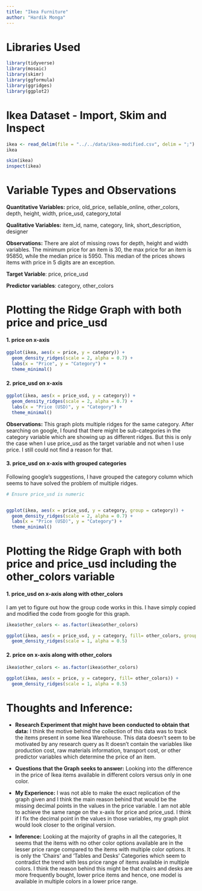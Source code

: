 ```yaml
---
title: "Ikea Furniture"
author: "Hardik Monga"
---
```


# Libraries Used

```r
library(tidyverse)
library(mosaic)
library(skimr)
library(ggformula)
library(ggridges)
library(ggplot2)
```

# Ikea Dataset - Import, Skim and Inspect

```r
ikea <- read_delim(file = "../../data/ikea-modified.csv", delim = ";")
ikea

skim(ikea)
inspect(ikea)
```

# Variable Types and Observations

**Quantitative Variables:** price, old_price, sellable_online, other_colors, depth, height, width, price_usd, category_total

**Qualitative Variables:** item_id, name, category, link, short_description, designer

**Observations:** There are alot of missing rows for depth, height and width variables. The minimum price for an item is 30, the max price for an item is 95850, while the median price is 5950. This median of the prices shows items with price in 5 digits are an exception.

**Target Variable**: price, price_usd

**Predictor variables**: category, other_colors

# Plotting the Ridge Graph with both price and price_usd

#### 1. price on x-axis

```r
ggplot(ikea, aes(x = price, y = category)) + 
  geom_density_ridges(scale = 2, alpha = 0.7) +
  labs(x = "Price", y = "Category") +
  theme_minimal() 
```

#### 2. price_usd on x-axis

```r
ggplot(ikea, aes(x = price_usd, y = category)) + 
  geom_density_ridges(scale = 2, alpha = 0.7) +
  labs(x = "Price (USD)", y = "Category") +
  theme_minimal() 
```

**Observations:** This graph plots multiple ridges for the same category. After searching on google, I found that there might be sub-categories in the category variable which are showing up as different ridges. But this is only the case when I use price_usd as the target variable and not when I use price. I still could not find a reason for that.

#### 3. price_usd on x-axis with grouped categories

Following google's suggestions, I have grouped the category column which seems to have solved the problem of multiple ridges.

```r
# Ensure price_usd is numeric


ggplot(ikea, aes(x = price_usd, y = category, group = category)) + 
  geom_density_ridges(scale = 2, alpha = 0.7) +
  labs(x = "Price (USD)", y = "Category") +
  theme_minimal() 
```

# Plotting the Ridge Graph with both price and price_usd including the other_colors variable

#### 1. price_usd on x-axis along with other_colors

I am yet to figure out how the group code works in this. I have simply copied and modified the code from google for this graph.

```r

ikea$other_colors <- as.factor(ikea$other_colors)

ggplot(ikea, aes(x = price_usd, y = category, fill= other_colors, group = interaction(category, other_colors))) + 
  geom_density_ridges(scale = 1, alpha = 0.5)
```

#### 2. price on x-axis along with other_colors

```r
ikea$other_colors <- as.factor(ikea$other_colors)

ggplot(ikea, aes(x = price, y = category, fill= other_colors)) + 
  geom_density_ridges(scale = 1, alpha = 0.5)
```

# Thoughts and Inference:

-   **Research Experiment that might have been conducted to obtain that data:** I think the motive behind the collection of this data was to track the items present in some Ikea Warehouse. This data doesn't seem to be motivated by any research query as It doesn't contain the variables like production cost, raw materials information, transport cost, or other predictor variables which determine the price of an item.

-   **Questions that the Graph seeks to answer:** Looking into the difference in the price of Ikea items available in different colors versus only in one color.

-   **My Experience:** I was not able to make the exact replication of the graph given and I think the main reason behind that would be the missing decimal points in the values in the price variable. I am not able to achieve the same range on the x-axis for price and price_usd. I think if I fix the decimal point in the values in those variables, my graph plot would look closer to the original version.

-   **Inference:** Looking at the majority of graphs in all the categories, It seems that the items with no other color options available are in the lesser price range compared to the items with multiple color options. It is only the 'Chairs' and 'Tables and Desks' Categories which seem to contradict the trend with less price range of items available in multiple colors. I think the reason behind this might be that chairs and desks are more frequently bought, lower price items and hence, one model is available in multiple colors in a lower price range.
